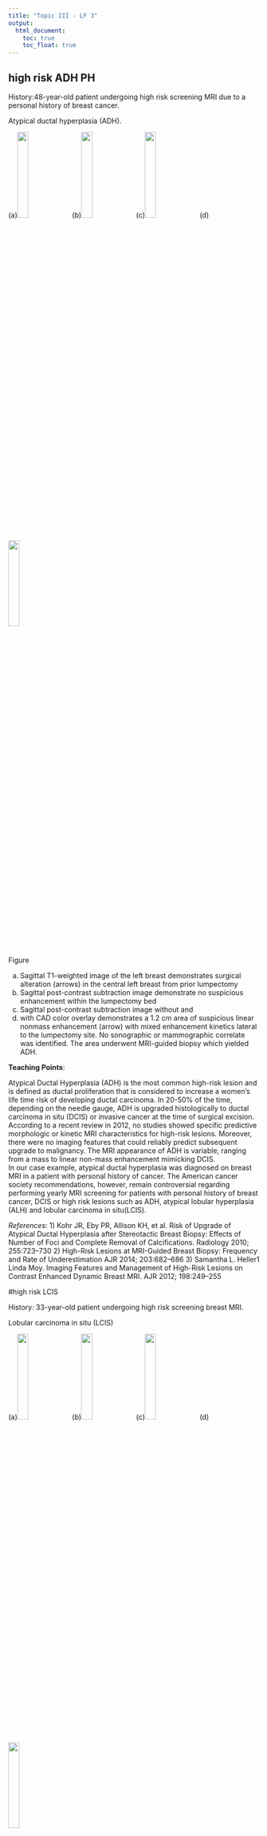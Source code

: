 ```yaml
---
title: "Topic III - LF 3"
output:
  html_document: 
    toc: true
    toc_float: true
---
```


## high risk ADH PH

History:48-year-old patient undergoing high risk screening MRI due to a personal history of breast cancer. 

Atypical ductal hyperplasia (ADH).

(a)<img src="images/LF3/high_risk_ADH/a1a.tif" style="width:21%">
(b)<img src="images/LF3/high_risk_ADH/a1b.tif" style="width:21%">
(c)<img src="images/LF3/high_risk_ADH/a1c.tif" style="width:21%">
(d)<img src="images/LF3/high_risk_ADH/a1d.tif" style="width:21%">

Figure

a) Sagittal T1-weighted image of the left breast demonstrates surgical alteration (arrows) in the central left breast from prior lumpectomy
b) Sagittal  post-contrast subtraction image demonstrate no suspicious enhancement within the lumpectomy bed
c) Sagittal post-contrast subtraction image without and 
d) with CAD color overlay demonstrates a 1.2 cm area of suspicious linear nonmass enhancement (arrow) with mixed enhancement kinetics lateral to the lumpectomy site. No sonographic or mammographic correlate was identified. The area underwent MRI-guided biopsy which yielded ADH. 

**Teaching Points**:

Atypical Ductal Hyperplasia (ADH) is the most common high-risk lesion and is defined as ductal proliferation that is considered to increase a women’s life time risk of developing ductal carcinoma. In 20-50% of the time, depending on the needle gauge, ADH is upgraded histologically to ductal carcinoma in situ (DCIS) or invasive cancer at the time of surgical excision. 
According to a recent review in 2012, no studies showed specific predictive morphologic or kinetic MRI characteristics for high-risk lesions. Moreover, there were no imaging features that could reliably predict subsequent upgrade to malignancy. The MRI appearance of ADH is variable, ranging from a mass to linear non-mass enhancement mimicking DCIS.  
In our case example, atypical ductal hyperplasia was diagnosed on breast MRI in a patient with personal history of cancer. The American cancer society recommendations, however, remain controversial regarding performing yearly MRI screening for patients with personal history of breast cancer, DCIS or high risk lesions such as ADH, atypical lobular hyperplasia (ALH) and lobular carcinoma in situ(LCIS). 

*References*:
1)	Kohr JR, Eby PR, Allison KH, et al. Risk of Upgrade of Atypical Ductal Hyperplasia after Stereotactic Breast Biopsy: Effects of Number of Foci and Complete Removal of Calcifications. Radiology 2010; 255:723–730
2)	High-Risk Lesions at MRI-Guided Breast Biopsy: Frequency and Rate of Underestimation AJR 2014; 203:682–686
3)	Samantha L. Heller1 Linda Moy. Imaging Features and Management of High-Risk Lesions on Contrast Enhanced Dynamic Breast MRI. AJR 2012; 198:249–255

#high risk LCIS

History: 33-year-old patient undergoing high risk screening breast MRI.

Lobular carcinoma in situ (LCIS)

(a)<img src="images/LF3/high_risk_LCIS/a1a.tif" style="width:21%">
(b)<img src="images/LF3/high_risk_LCIS/a1b.tif" style="width:21%">
(c)<img src="images/LF3/high_risk_LCIS/a1c.tif" style="width:21%">
(d)<img src="images/LF3/high_risk_LCIS/a1d.tif" style="width:21%">

Figure.

a) Axial T1-weighted fat-suppressed post-contrast image demonstrates a 4 mm focus of enhancement in the posterior upper outer left breast, which does not have a correlate on 
b) T2-weighted fat-suppressed images
c) Sagittal post-contrast subtraction image of the left breast redemonstrates the 4 mm focus of enhancement, which shows a persistent delayed enhancement pattern on 
d) CAD analysis (blue color). 

**Teaching Points**: 

Lobular carcinoma in situ (LCIS) is noninvasive proliferations of lobular cells known to be an indicator of future increased risk for breast cancer development. Existing data suggest that pleomorphic histology or large volumes of LCIS may be predictive of a more focally aggressive carcinoma. LCIS is usually an incidental finding at core biopsy as it has no reliable imaging features. The most common imaging features that have been associated with LCIS are grouped amorphous calcifications on mammography and focus or non–mass-like enhancement with persistent enhancement kinetics on MRI. No Specific features have been identified sonographically.  The currently available management recommendations of LCIS diagnosed at core biopsy is surgical excision of the biopsy site, particularly those of pleomorphic type.  

*References*: 

1)	Marion Scoggins, MD, Savitri Krishnamurthy, MD, Lumarie Santiago, et al. Lobular Carcinoma In Situ of the Breast: Clinical, Radiological, and Pathological Correlation. Acad Radiol 2013; 20:463–470
2)	Kristen A. Atkins, MD, Michael A. Cohen, MD, Brandi Nicholson, MD. Atypical Lobular Hyperplasia and Lobular Carcinoma in Situ at Core Breast Biopsy: Use of Careful Radiologic-Pathologic Correlation to Recommend Excision or Observation. Radiology: Volume 269: Number 2—November 2013

## high risk radial scar

History: 41-year-old woman undergoing high risk screening breast MRI.

Radial scar. 

(a)<img src="images/LF3/high_risk_radialscar/a1a.tif" style="width:21%">
(b)<img src="images/LF3/high_risk_radialscar/a1b.tif" style="width:21%">
(c)<img src="images/LF3/high_risk_radialscar/a1c.tif" style="width:21%">
(d)<img src="images/LF3/high_risk_radialscar/a1d.tif" style="width:21%">

Figure 1

a) Sagittal post-contrast subtraction and 
b) sagittal post-contrast 3D MIP images of the left breast demonstrate an irregular enhancing mass in the central breast with mixed enhancement kinetics on
c) CAD anaylsis
d) Axial T1-weighted fat-suppressedpost-contrast image redemonstrates the irregular enhancing mass (arrows) along the lateral aspect of the left breast with associated architectural distortion. 

<img src="images/LF3/high_risk_radialscar/a2.tif" style="width:40%">

Figure 2 - Targeted ultrasound image of the left breast demonstrates a corresponding ill-defined hypoechoic mass with posterior acoustic shadowing (arrowheads). Biopsy yielded a radial scar.

*Teaching Points*:

Radial scar is a benign breast lesion characterized by a central fibro-elastotic core with entrapped ducts surrounded by cystic ducts and lobules showing a spectrum of proliferative changes. They typically measure less than 1 cm and usually called complex sclerosing lesions if they are 1 cm or greater.  Radial scars are typically seen in women younger than 50 years of age. The most common MR imaging feature is non-mass enhancement, including in linear or clumped distribution, with associated distortion and type 2 or 3 enhancement kinetics.
Radial sclerosing lesions are associated with an elevated risk for subsequent development of breast cancer and many studies have reported association with malignancy in up to 40% of cases. The current management recommendations are surgical excision. However, some published reviews suggest that excision of radial scars should only be performed if associated with atypia.

*References*:

1)	Becker L, Trop I, David J, et al. Management of radial scars found at percutaneous breast biopsy. Can Assoc Radiol J 2006; 57:72–78. 
2)	Chadashvili T, Ghosh E, Fein-Zachary V, et al. Nonmass Enhancement on Breast MRI: Review of Patterns With Radiologic-Pathologic Correlation and Discussion of Management. AJR 2015; 204:219–227. 
3)	Sohn VY, Causey MW, Steele SR, The treatment of radial scars in the modern era-surgical excision is not required. Am Surg. 2010 May; 76(5):522-5.



